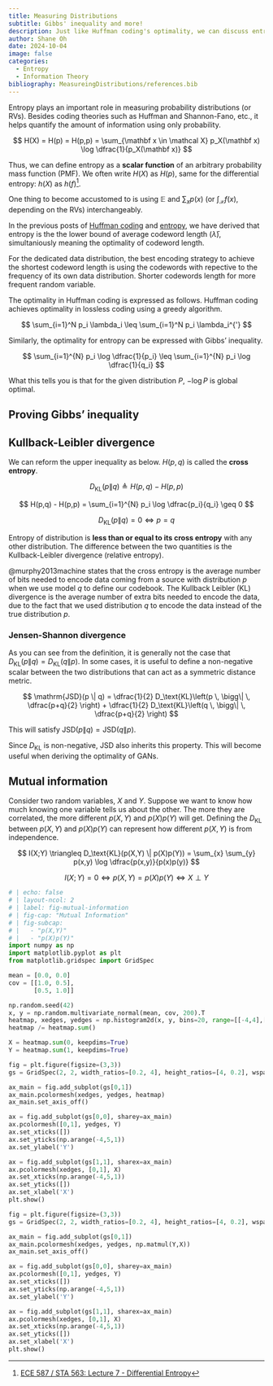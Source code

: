```yaml
---
title: Measuring Distributions
subtitle: Gibbs' inequality and more!
description: Just like Huffman coding's optimality, we can discuss entropy's optimality using Gibbs' inequality
author: Shane Oh
date: 2024-10-04
image: false
categories:
  - Entropy
  - Information Theory
bibliography: MeasureingDistributions/references.bib
---
```


Entropy plays an important role in measuring probability distributions (or RVs).
Besides coding theories such as Huffman and Shannon-Fano, etc., it helps 
quantify the amount of information using only probability.

$$
H(X) =
H(p) =
H(p,p) =
\sum_{\mathbf x \in \mathcal X} p_X(\mathbf x) \log \dfrac{1}{p_X(\mathbf x)}
$$

Thus, we can define entropy as a **scalar function** of an arbitrary probability mass 
function (PMF). We often write $H(X)$ as $H(p)$, same for the differential entropy: $h(X)$ as $h(f)$[^differential-entropy].

[^differential-entropy]: [ECE 587 / STA 563: Lecture 7 - Diﬀerential Entropy](http://reeves.ee.duke.edu/information_theory/lecture7-Differential_Entropy.pdf)

One thing to become accustomed to is using $\mathbb E$ and 
$\sum_x p(x)$ (or $\int_\mathcal{X} f(x)$, depending on the RVs) interchangeably.

In the previous posts of [Huffman coding](HuffmanCoding.qmd) and [entropy](Entropy.qmd),
we have derived that entropy is the the lower bound of average codeword length ($\bar \lambda$),
simultaniously meaning the optimality of codeword length.

For the dedicated data distribution,
the best encoding strategy to achieve the shortest codeword length is
using the codewords with repective to the frequency of its own data distribution.
Shorter codewords length for more frequent random variable.

The optimality in Huffman coding is expressed as follows.
Huffman coding achieves optimality in lossless coding using a greedy algorithm.

$$
\sum_{i=1}^N p_i \lambda_i \leq
\sum_{i=1}^N p_i \lambda_i^{'}
$$

Similarly, the optimality for entropy can be expressed with Gibbs' inequality.

$$
\sum_{i=1}^{N} p_i \log \dfrac{1}{p_i} \leq \sum_{i=1}^{N} p_i \log \dfrac{1}{q_i}
$$

What this tells you is that for the given distribution $P$, $-\log P$ is global optimal.

## Proving Gibbs' inequality

\begin{align*}
&\sum_{i=1}^{N} p_i \log \dfrac{1}{q_i} - \sum_{i=1}^{N} p_i \log \dfrac{1}{p_i} \\
=& \sum_{i=1}^{N} p_i \log \dfrac{p_i}{q_i} \\
=& \sum_{i=1}^{N} p_i \left( -\log \dfrac{q_i}{p_i} \right) \\
\geq& -\log \sum_{i=1}^{N} p_i \dfrac{q_i}{p_i} \quad \cdots \text{Jensen's inequality} \\
=& -\log \sum_{i=1}^{N} q_i \\
=& \, 0
\end{align*}

## Kullback-Leibler divergence

We can reform the upper inequality as below.
$H(p,q)$ is called the **cross entropy**.

$$
D_\text{KL}(p \| q) \triangleq H(p,q) - H(p,p)
$$

$$
H(p,q) - H(p,p) = \sum_{i=1}^{N} p_i \log \dfrac{p_i}{q_i} \geq 0
$$

$$
D_\text{KL}(p \| q) = 0 \iff p = q
$$

Entropy of distribution is **less than or equal to its cross entropy** with any other distribution.
The difference between the two quantities is the Kullback-Leibler divergence (relative entropy).

@murphy2013machine states that
the cross entropy is the average number of bits
needed to encode data coming from a source with distribution $p$ when we use model $q$ to
define our codebook. The Kullback Leibler (KL) divergence is the average number of extra bits needed to
encode the data, due to the fact that we used distribution $q$ to encode the data instead of the
true distribution $p$.

### Jensen-Shannon divergence

As you can see from the definition, it is generally not the case that $D_\text{KL}(p \| q) = D_\text{KL}(q \| p)$. In some cases, it is useful to define a non-negative scalar between the two distributions that can act as a symmetric distance metric.

$$
\mathrm{JSD}(p \| q) =
\dfrac{1}{2} D_\text{KL}\left(p \, \bigg\| \, \dfrac{p+q}{2} \right) +
\dfrac{1}{2} D_\text{KL}\left(q \, \bigg\| \, \dfrac{p+q}{2} \right)
$$

This will satisfy  $\mathrm{JSD}(p \| q) = \mathrm{JSD}(q \| p)$.

Since $D_\text{KL}$ is non-negative, $\mathrm{JSD}$ also inherits this property.
This will become useful when deriving the optimality of GANs.

## Mutual information

Consider two random variables, $X$ and $Y$. Suppose we want to know how much 
knowing one variable tells us about the other. The more they are correlated, 
the more different $p(X,Y)$ and $p(X)p(Y)$ will get. Defining the $D_\text{KL}$ 
between $p(X,Y)$ and $p(X)p(Y)$ can represent how different $p(X,Y)$ is from independence.

$$
I(X;Y) \triangleq D_\text{KL}(p(X,Y) \| p(X)p(Y))
= \sum_{x} \sum_{y} p(x,y) \log \dfrac{p(x,y)}{p(x)p(y)}
$$

$$
I(X;Y) = 0 \iff p(X,Y) = p(X)p(Y) \iff X \perp Y
$$

```python
# | echo: false
# | layout-ncol: 2
# | label: fig-mutual-information
# | fig-cap: "Mutual Information"
# | fig-subcap: 
# |   - "p(X,Y)"
# |   - "p(X)p(Y)"
import numpy as np
import matplotlib.pyplot as plt
from matplotlib.gridspec import GridSpec

mean = [0.0, 0.0]
cov = [[1.0, 0.5],
       [0.5, 1.0]]

np.random.seed(42)
x, y = np.random.multivariate_normal(mean, cov, 200).T
heatmap, xedges, yedges = np.histogram2d(x, y, bins=20, range=[[-4,4],[-4,4]])
heatmap /= heatmap.sum()

X = heatmap.sum(0, keepdims=True)
Y = heatmap.sum(1, keepdims=True)

fig = plt.figure(figsize=(3,3))
gs = GridSpec(2, 2, width_ratios=[0.2, 4], height_ratios=[4, 0.2], wspace=0.04, hspace=0.04)

ax_main = fig.add_subplot(gs[0,1])
ax_main.pcolormesh(xedges, yedges, heatmap)
ax_main.set_axis_off()

ax = fig.add_subplot(gs[0,0], sharey=ax_main)
ax.pcolormesh([0,1], yedges, Y)
ax.set_xticks([])
ax.set_yticks(np.arange(-4,5,1))
ax.set_ylabel('Y')

ax = fig.add_subplot(gs[1,1], sharex=ax_main)
ax.pcolormesh(xedges, [0,1], X)
ax.set_xticks(np.arange(-4,5,1))
ax.set_yticks([])
ax.set_xlabel('X')
plt.show()

fig = plt.figure(figsize=(3,3))
gs = GridSpec(2, 2, width_ratios=[0.2, 4], height_ratios=[4, 0.2], wspace=0.04, hspace=0.04)

ax_main = fig.add_subplot(gs[0,1])
ax_main.pcolormesh(xedges, yedges, np.matmul(Y,X))
ax_main.set_axis_off()

ax = fig.add_subplot(gs[0,0], sharey=ax_main)
ax.pcolormesh([0,1], yedges, Y)
ax.set_xticks([])
ax.set_yticks(np.arange(-4,5,1))
ax.set_ylabel('Y')

ax = fig.add_subplot(gs[1,1], sharex=ax_main)
ax.pcolormesh(xedges, [0,1], X)
ax.set_xticks(np.arange(-4,5,1))
ax.set_yticks([])
ax.set_xlabel('X')
plt.show()
```
